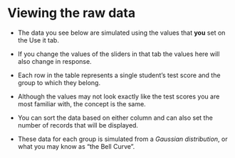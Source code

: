 # Viewing the raw data
* The data you see below are simulated using the values that __you__ set on the Use it tab.

* If you change the values of the sliders in that tab the values here will also change in response.

* Each row in the table represents a single student's test score and the group to which they belong.

* Although the values may not look exactly like the test scores you are most familiar with, the concept is the same.

* You can sort the data based on either column and can also set the number of records that will be displayed.

* These data for each group is simulated from a _Gaussian distribution_, or what you may know as "the Bell Curve".

